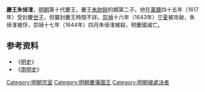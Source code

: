 {{CJK-New-Char|3D36}}
'''慶王朱倬㴶'''{{BD|？||1644年|catIdx=Z}}，[[明朝|明朝]]第十代慶王，慶王[[朱帥鋅|朱帥鋅]]的嫡第二子。他在[[萬曆|萬曆]]四十五年（1617年）受封慶[[世子|世子]]，但襲封慶王時間不詳。[[崇禎|崇禎]]十六年（1643年）[[宁夏|宁夏]]被攻破，朱倬㴶被俘，崇禎十七年（1644年）四月朱倬㴶被殺，明慶國滅亡。

{{s-start}}
{{s-before|父[[朱帥鋅|朱帥鋅]]}}
{{s-ttl|title=[[明朝藩王列表_(慶王系)|明慶國國王]]|years=？－1644年}}
{{s-none|無|[[清朝|清朝廷]]撤除封國}}
{{end}}

==参考资料==
*《[[明史|明史]]》
*《[[南明史_(錢海岳)|南明史]]》

{{明朝人物小作品}}

[[Category:明朝宗室|Category:明朝宗室]]
[[Category:明朝慶藩國王|Category:明朝慶藩國王]]
[[Category:明朝被處決者|Category:明朝被處決者]]